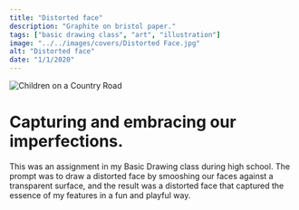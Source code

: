 ```yaml
---
title: "Distorted face"
description: "Graphite on bristol paper."
tags: ["basic drawing class", "art", "illustration"]
image: "../../images/covers/Distorted Face.jpg"
alt: "Distorted face"
date: "1/1/2020"
---
```






<img src={CoverImage.src} alt="Children on a Country Road" class="fullImgCover"/>
<div class="caseStudy">
<Overview
  year="2020"
  tags={["class project - basic drawing"]}
>

<h1 slot="header">
  Capturing and embracing our imperfections.
</h1>
<div slot="overviewDescription">
  <p>
    This was an assignment in my Basic Drawing class during high school. The prompt was to draw a distorted face by smooshing our 
    faces against a transparent surface, and the result was a distorted face that captured the essence of my features in a fun and playful way.
  </p>
</div>

</Overview>

</div>
